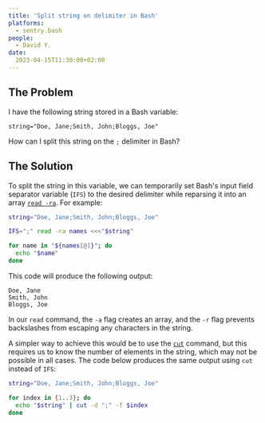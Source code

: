 ```yaml
---
title: 'Split string on delimiter in Bash'
platforms: 
  - sentry.bash
people: 
  - David Y.
date: 
  2023-04-15T11:30:00+02:00
---
```


## The Problem

I have the following string stored in a Bash variable:

```
string="Doe, Jane;Smith, John;Bloggs, Joe"
```

How can I split this string on the `;` delimiter in Bash?

## The Solution

To split the string in this variable, we can temporarily set Bash's input field separator variable (`IFS`) to the desired delimiter while reparsing it into an array [`read -ra`](https://en.wikipedia.org/wiki/Read_(Unix)). For example:

```bash
string="Doe, Jane;Smith, John;Bloggs, Joe"

IFS=";" read -ra names <<<"$string"

for name in "${names[@]}"; do
  echo "$name"
done
```

This code will produce the following output:

```
Doe, Jane
Smith, John
Bloggs, Joe
```

In our `read` command, the `-a` flag creates an array, and the `-r` flag prevents backslashes from escaping any characters in the string.

A simpler way to achieve this would be to use the [`cut`](https://en.wikipedia.org/wiki/Cut_(Unix)) command, but this requires us to know the number of elements in the string, which may not be possible in all cases. The code below produces the same output using `cut` instead of `IFS`:

```bash
string="Doe, Jane;Smith, John;Bloggs, Joe"

for index in {1..3}; do
  echo "$string" | cut -d ";" -f $index
done
```
